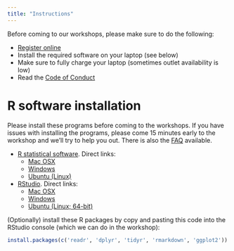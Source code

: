 ```yaml
---
title: "Instructions"
---
```


Before coming to our workshops, please make sure to do the following:

- [Register online](https://goo.gl/forms/qRudGSGChQEc3Kbb2)
- Install the required software on your laptop (see below)
- Make sure to fully charge your laptop (sometimes outlet availability is low)
- Read the [Code of Conduct](codeOfConduct.html)

# R software installation

Please install these programs before coming to the workshops.  If you have
issues with installing the programs, please come 15 minutes early to the
workshop and we'll try to help you out. There is also the [FAQ](FAQ.html)
available.

- [R statistical software](http://cran.rstudio.com/). Direct links:
    - [Mac OSX](https://cran.rstudio.com/bin/macosx/R-3.3.1.pkg)
    - [Windows](https://cran.rstudio.com/bin/windows/base/R-3.3.1-win.exe)
    - [Ubuntu (Linux)](https://cran.rstudio.com/bin/linux/ubuntu/)
- [RStudio](http://www.rstudio.com). Direct links:
    - [Mac OSX](https://download1.rstudio.org/RStudio-0.99.903.dmg)
    - [Windows](https://download1.rstudio.org/RStudio-0.99.903.exe)
    - [Ubuntu (Linux; 64-bit)](https://download1.rstudio.org/rstudio-0.99.903-amd64.deb)

(Optionally) install these R packages by copy and pasting this code into the
RStudio console (which we can do in the workshop):

```r
install.packages(c('readr', 'dplyr', 'tidyr', 'rmarkdown', 'ggplot2'))
```
